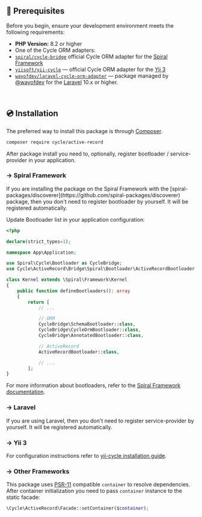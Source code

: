 
## 🚩 Prerequisites

Before you begin, ensure your development environment meets the following requirements:

- **PHP Version:** 8.2 or higher
- One of the Cycle ORM adapters:
- [`spiral/cycle-bridge`](https://github.com/spiral/cycle-bridge) official Cycle ORM adapter for the [Spiral Framework](https://github.com/spiral/framework)
- [`yiisoft/yii-cycle`](https://github.com/yiisoft/yii-cycle) — official Cycle ORM adapter for the [Yii 3](https://www.yiiframework.com)
- [`wayofdev/laravel-cycle-orm-adapter`](https://github.com/wayofdev/laravel-cycle-orm-adapter) — package managed by [@wayofdev](https://github.com/wayofdev) for the [Laravel](https://laravel.com) 10.x or higher.

<br />

## 💿 Installation

The preferred way to install this package is through [Composer](https://getcomposer.org/).

```bash
composer require cycle/active-record
```

After package install you need to, optionally, register bootloader / service-provider in your application.

### → Spiral Framework

<Callout>
    If you are installing the package on the Spiral Framework with the [spiral-packages/discoverer](https://github.com/spiral-packages/discoverer) package, then you don't need to register bootloader by yourself. It will be registered automatically.
</Callout>

Update Bootloader list in your application configuration:

```php
<?php

declare(strict_types=1);

namespace App\Application;

use Spiral\Cycle\Bootloader as CycleBridge;
use Cycle\ActiveRecord\Bridge\Spiral\Bootloader\ActiveRecordBootloader;

class Kernel extends \Spiral\Framework\Kernel
{
    public function defineBootloaders(): array
    {
        return [
            // ...

            // ORM
            CycleBridge\SchemaBootloader::class,
            CycleBridge\CycleOrmBootloader::class,
            CycleBridge\AnnotatedBootloader::class,

            // ActiveRecord
            ActiveRecordBootloader::class,

            // ...
        ];
}
```

For more information about bootloaders, refer to the [Spiral Framework documentation](https://spiral.dev/docs/framework-bootloaders/current).

### → Laravel

<Callout>
    If you are using Laravel, then you don't need to register service-provider by yourself. It will be registered automatically.
</Callout>

### → Yii 3

For configuration instructions refer to [yii-cycle installation guide](https://github.com/yiisoft/yii-cycle/blob/master/docs/guide/en/installation.md).

### → Other Frameworks

This package uses [PSR-11](https://www.php-fig.org/psr/psr-11/) compatible `container` to resolve dependencies. After container initialization you need to pass `container` instance to the static facade:

```php
\Cycle\ActiveRecord\Facade::setContainer($container);
```
